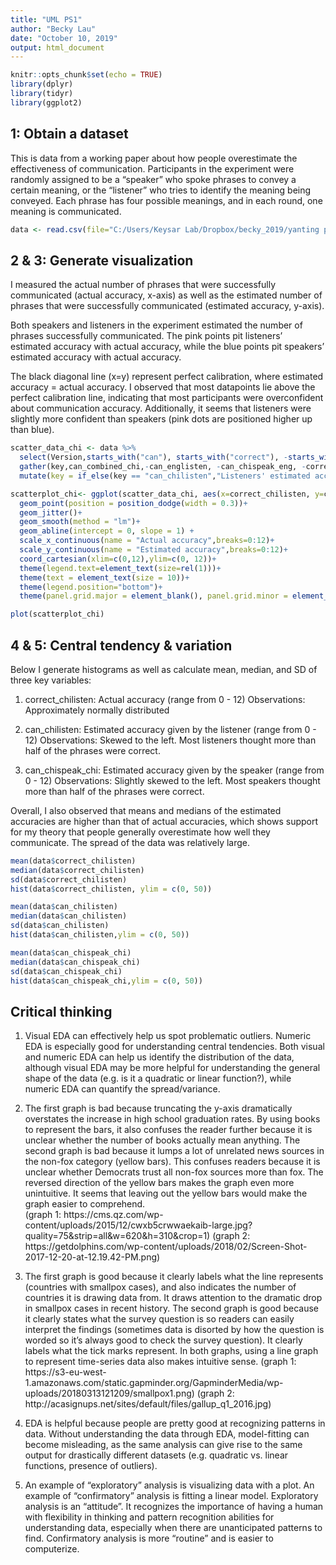 ```yaml
---
title: "UML PS1"
author: "Becky Lau"
date: "October 10, 2019"
output: html_document
---
```


```r
knitr::opts_chunk$set(echo = TRUE)
library(dplyr)
library(tidyr)
library(ggplot2)
```

## 1: Obtain a dataset

This is data from a working paper about how people overestimate the effectiveness of communication.
Participants in the experiment were randomly assigned to be a "speaker" who spoke phrases to convey a certain meaning, or the "listener" who tries to identify the meaning being conveyed. Each phrase has four possible meanings, and in each round, one meaning is communicated. 


```r
data <- read.csv(file="C:/Users/Keysar Lab/Dropbox/becky_2019/yanting pragmatics/export/data_uml.csv", header=TRUE)
```

## 2 & 3: Generate visualization

I measured the actual number of phrases that were successfully communicated (actual accuracy, x-axis) as well as the estimated number of phrases that were successfully communicated (estimated accuracy, y-axis). 

Both speakers and listeners in the experiment estimated the number of phrases successfully communicated. The pink points pit listeners' estimated accuracy with actual accuracy, while the blue points pit speakers' estimated accuracy with actual accuracy. 

The black diagonal line (x=y) represent perfect calibration, where estimated accuracy = actual accuracy. I observed that most datapoints lie above the perfect calibration line, indicating that most participants were overconfident about communication accuracy. Additionally, it seems that listeners were slightly more confident than speakers (pink dots are positioned higher up than blue).

```r

scatter_data_chi <- data %>% 
  select(Version,starts_with("can"), starts_with("correct"), -starts_with("can_minus_correct"))%>%
  gather(key,can_combined_chi,-can_englisten, -can_chispeak_eng, -correct_englisten, -correct_chilisten, -Version)%>%
  mutate(key = if_else(key == "can_chilisten","Listeners' estimated accuracy","Speakers' estimated accuracy"))

scatterplot_chi<- ggplot(scatter_data_chi, aes(x=correct_chilisten, y=can_combined_chi, color=key, shape=key)) + 
  geom_point(position = position_dodge(width = 0.3))+
  geom_jitter()+
  geom_smooth(method = "lm")+
  geom_abline(intercept = 0, slope = 1) +
  scale_x_continuous(name = "Actual accuracy",breaks=0:12)+
  scale_y_continuous(name = "Estimated accuracy",breaks=0:12)+
  coord_cartesian(xlim=c(0,12),ylim=c(0, 12))+
  theme(legend.text=element_text(size=rel(1)))+ 
  theme(text = element_text(size = 10))+
  theme(legend.position="bottom")+ 
  theme(panel.grid.major = element_blank(), panel.grid.minor = element_blank(),panel.background = element_blank(), axis.line = element_line(colour = "black"))

plot(scatterplot_chi)
```

## 4 & 5: Central tendency & variation

Below I generate histograms as well as calculate mean, median, and SD of three key variables:

(1) correct_chilisten: Actual accuracy (range from 0 - 12)
Observations: Approximately normally distributed

(2) can_chilisten: Estimated accuracy given by the listener (range from 0 - 12)
Observations: Skewed to the left. Most listeners thought more than half of the phrases were correct.

(3) can_chispeak_chi: Estimated accuracy given by the speaker (range from 0 - 12)
Observations: Slightly skewed to the left. Most speakers thought more than half of the phrases were correct.

Overall, I also observed that means and medians of the estimated accuracies are higher than that of actual accuracies, which shows support for my theory that people generally overestimate how well they communicate. The spread of the data was relatively large. 

```r
mean(data$correct_chilisten)
median(data$correct_chilisten)
sd(data$correct_chilisten)
hist(data$correct_chilisten, ylim = c(0, 50))

mean(data$can_chilisten)
median(data$can_chilisten)
sd(data$can_chilisten)
hist(data$can_chilisten,ylim = c(0, 50))

mean(data$can_chispeak_chi)
median(data$can_chispeak_chi)
sd(data$can_chispeak_chi)
hist(data$can_chispeak_chi,ylim = c(0, 50))

```

## Critical thinking

1. Visual EDA can effectively help us spot problematic outliers. Numeric EDA is especially good for understanding central tendencies. Both visual and numeric EDA can help us identify the distribution of the data, although visual EDA may be more helpful for understanding the general shape of the data (e.g. is it a quadratic or linear function?), while numeric EDA can quantify the spread/variance. 

2. The first graph is bad because truncating the y-axis dramatically overstates the increase in high school graduation rates. By using books to represent the bars, it also confuses the reader further because it is unclear whether the number of books actually mean anything. The second graph is bad because it lumps a lot of unrelated news sources in the non-fox category (yellow bars). This confuses readers because it is unclear whether Democrats trust all non-fox sources more than fox. The reversed direction of the yellow bars makes the graph even more unintuitive. It seems that leaving out the yellow bars would make the graph easier to comprehend.   
(graph 1: https://cms.qz.com/wp-content/uploads/2015/12/cwxb5crwwaekaib-large.jpg?quality=75&strip=all&w=620&h=310&crop=1) (graph 2: https://getdolphins.com/wp-content/uploads/2018/02/Screen-Shot-2017-12-20-at-12.19.42-PM.png)


3. The first graph is good because it clearly labels what the line represents (countries with smallpox cases), and also indicates the number of countries it is drawing data from. It draws attention to the dramatic drop in smallpox cases in recent history. The second graph is good because it clearly states what the survey question is so readers can easily interpret the findings (sometimes data is disorted by how the question is worded so it's always good to check the survey question). It clearly labels what the tick marks represent. In both graphs, using a line graph to represent time-series data also makes intuitive sense.  (graph 1: https://s3-eu-west-1.amazonaws.com/static.gapminder.org/GapminderMedia/wp-uploads/20180313121209/smallpox1.png) (graph 2: http://acasignups.net/sites/default/files/gallup_q1_2016.jpg)

4. EDA is helpful because people are pretty good at recognizing patterns in data. Without understanding the data through EDA, model-fitting can become misleading, as the same analysis can give rise to the same output for drastically different datasets (e.g. quadratic vs. linear functions, presence of outliers).

5. An example of "exploratory" analysis is visualizing data with a plot. An example of "confirmatory" analysis is fitting a linear model. Exploratory analysis is an "attitude". It recognizes the importance of having a human with flexibility in thinking and pattern recognition abilities for understanding data, especially when there are unanticipated patterns to find. Confirmatory analysis is more "routine" and is easier to computerize. 